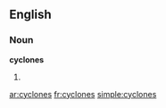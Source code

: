 ==English==

===Noun===
'''cyclones'''

# {{plural of|[[cyclone]]}}

[[ar:cyclones]]
[[fr:cyclones]]
[[simple:cyclones]]